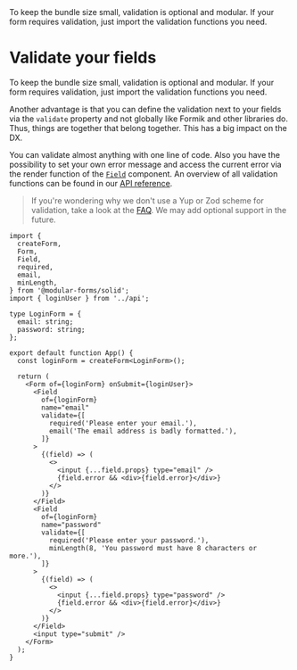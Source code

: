 
<Title>Validate your fields</Title>
<Description>
  To keep the bundle size small, validation is optional and modular. If your
  form requires validation, just import the validation functions you need.
</Description>

# Validate your fields

To keep the bundle size small, validation is optional and modular. If your form requires validation, just import the validation functions you need.

Another advantage is that you can define the validation next to your fields via the `validate` property and not globally like Formik and other libraries do. Thus, things are together that belong together. This has a big impact on the DX.

You can validate almost anything with one line of code. Also you have the possibility to set your own error message and access the current error via the render function of the <A href="/api/Field">`Field`</A> component. An overview of all validation functions can be found in our <A href="/api">API reference</A>.

> If you're wondering why we don't use a Yup or Zod scheme for validation, take a look at the <A href="/guides/faq">FAQ</A>. We may add optional support in the future.

```tsx
import {
  createForm,
  Form,
  Field,
  required,
  email,
  minLength,
} from '@modular-forms/solid';
import { loginUser } from '../api';

type LoginForm = {
  email: string;
  password: string;
};

export default function App() {
  const loginForm = createForm<LoginForm>();

  return (
    <Form of={loginForm} onSubmit={loginUser}>
      <Field
        of={loginForm}
        name="email"
        validate={[
          required('Please enter your email.'),
          email('The email address is badly formatted.'),
        ]}
      >
        {(field) => (
          <>
            <input {...field.props} type="email" />
            {field.error && <div>{field.error}</div>}
          </>
        )}
      </Field>
      <Field
        of={loginForm}
        name="password"
        validate={[
          required('Please enter your password.'),
          minLength(8, 'You password must have 8 characters or more.'),
        ]}
      >
        {(field) => (
          <>
            <input {...field.props} type="password" />
            {field.error && <div>{field.error}</div>}
          </>
        )}
      </Field>
      <input type="submit" />
    </Form>
  );
}
```
